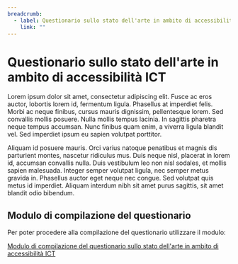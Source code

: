 ```yaml
---
breadcrumb:
  - label: Questionario sullo stato dell'arte in ambito di accessibilità ICT
    link: ""
---
```


# Questionario sullo stato dell'arte in ambito di accessibilità ICT

Lorem ipsum dolor sit amet, consectetur adipiscing elit. Fusce ac eros auctor,
lobortis lorem id, fermentum ligula. Phasellus at imperdiet felis. Morbi ac
neque finibus, cursus mauris dignissim, pellentesque lorem. Sed convallis mollis
posuere. Nulla mollis tempus lacinia. In sagittis pharetra neque tempus
accumsan. Nunc finibus quam enim, a viverra ligula blandit vel. Sed imperdiet
ipsum eu sapien volutpat porttitor.

Aliquam id posuere mauris. Orci varius natoque penatibus et magnis dis
parturient montes, nascetur ridiculus mus. Duis neque nisl, placerat in lorem
id, accumsan convallis nulla. Duis vestibulum leo non nisl sodales, et mollis
sapien malesuada. Integer semper volutpat ligula, nec semper metus gravida in.
Phasellus auctor eget neque nec congue. Sed volutpat quis metus id imperdiet.
Aliquam interdum nibh sit amet purus sagittis, sit amet blandit odio bibendum.

## Modulo di compilazione del questionario

Per poter procedere alla compilazione del questionario utilizzare il modulo:

[Modulo di compilazione del questionario sullo stato dell'arte in ambito di accessibilità ICT](/form/questionario-accessibilita-pnrr)

